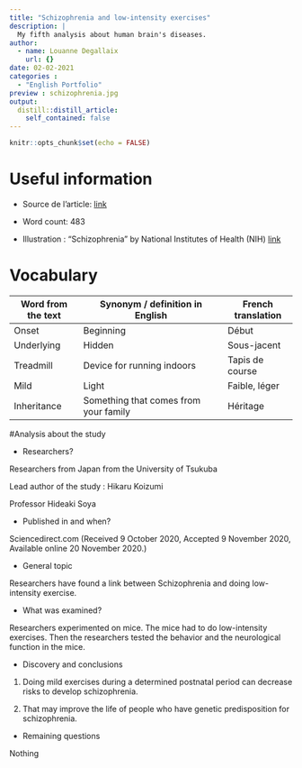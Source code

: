 ```yaml
---
title: "Schizophrenia and low-intensity exercises"
description: |
  My fifth analysis about human brain's diseases.
author:
  - name: Louanne Degallaix
    url: {}
date: 02-02-2021
categories :
  - "English Portfolio"
preview : schizophrenia.jpg
output:
  distill::distill_article:
    self_contained: false
---
```


```r
knitr::opts_chunk$set(echo = FALSE)
```

# Useful information

* Source de l'article: [link](https://www.sciencedaily.com/releases/2020/12/201216094645.htm)

* Word count: 483

* Illustration : "Schizophrenia" by National Institutes of Health (NIH) [link](https://search.creativecommons.org/photos/bbbbe93b-2912-47db-884a-1e1b2b29359f)

# Vocabulary

| Word from the text | Synonym / definition in English       | French translation |
| ------------------ | ------------------------------------- | ------------------ |
| Onset              | Beginning                             | Début              |
| Underlying         | Hidden                                | Sous-jacent        |
| Treadmill          | Device for running indoors            | Tapis de course    |
| Mild               | Light                                 | Faible, léger      |
| Inheritance        | Something that comes from your family | Héritage           |

#Analysis about the study

* Researchers?

Researchers from Japan from the University of Tsukuba

Lead author of the study : Hikaru Koizumi

Professor Hideaki Soya

* Published in and when?

Sciencedirect.com (Received 9 October 2020, Accepted 9 November 2020, Available online 20 November 2020.)

* General topic

Researchers have found a link between Schizophrenia and doing low-intensity exercise. 

* What was examined?

Researchers experimented on mice. The mice had to do low-intensity exercises. Then the researchers tested the behavior and the neurological function in the mice. 

* Discovery and conclusions 

1)    Doing mild exercises during a determined postnatal period can decrease risks to develop schizophrenia. 

2)    That may improve the life of people who have genetic predisposition for schizophrenia. 

* Remaining questions

Nothing
